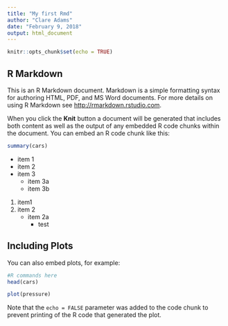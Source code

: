```yaml
---
title: "My first Rmd"
author: "Clare Adams"
date: "February 9, 2018"
output: html_document
---
```


```r
knitr::opts_chunk$set(echo = TRUE)
```

## R Markdown

This is an R Markdown document. Markdown is a simple formatting syntax for authoring HTML, PDF, and MS Word documents. For more details on using R Markdown see <http://rmarkdown.rstudio.com>.

When you click the **Knit** button a document will be generated that includes both content as well as the output of any embedded R code chunks within the document. You can embed an R code chunk like this:

```r
summary(cars)
```


 - item 1
 - item 2
 - item 3
    + item 3a
    + item 3b
    

1. item1
2. item 2
    + item 2a
        + test



## Including Plots

You can also embed plots, for example:
```r
#R commands here
head(cars)

```


```r
plot(pressure)
```

Note that the `echo = FALSE` parameter was added to the code chunk to prevent printing of the R code that generated the plot.
